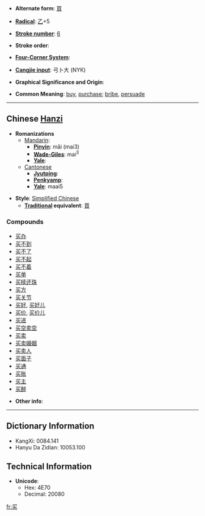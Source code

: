* '''Alternate form''': [[買]]

* '''[[Wiktionary:Chinese radical index| Radical]]''': [[Wiktionary:Chinese radical index 乙|乙]]+5

* '''[[Wiktionary:Chinese total strokes index|Stroke number]]''': [[Wiktionary:Chinese total strokes index 6|6]]

* '''Stroke order''': 

* '''[[Wiktionary:Chinese four corner index|Four-Corner System]]''': 

* '''[[Wiktionary:Chinese Cangjie index|Cangjie input]]''': 弓卜大 (NYK)

* '''Graphical Significance and Origin''': 

* '''Common Meaning''': [[buy]], [[purchase]]; [[bribe]], [[persuade]]

----

== Chinese [[Hanzi]] ==

* '''Romanizations'''
** [[Mandarin]]:
*** '''[[Pinyin]]''': mǎi (mai3)
*** '''[[Wade-Giles]]''': mai<sup>3</sup>
*** '''[[Yale]]''': 
**[[Cantonese]]
***'''[[Jyutping]]''':
***'''[[Penkyamp]]''': 
***'''[[Yale]]''': maai5

* '''Style''': [[Simplified Chinese]] 
** '''[[Traditional Chinese|Traditional]] equivalent''': [[買]]

===Compounds===
*[[买办]]
*[[买不到]]
*[[买不了]]
*[[买不起]]
*[[买不着]]
*[[买单]]
*[[买椟还珠]]
*[[买方]]
*[[买关节]]
*[[买好]], [[买好儿]]
*[[买价]], [[买价儿]]
*[[买进]]
*[[买空卖空]]
*[[买卖]]
*[[买卖婚姻]]
*[[买卖人]]
*[[买面子]]
*[[买通]]
*[[买账]]
*[[买主]]
*[[买醉]]

* '''Other info''': 

----

== Dictionary Information ==

* KangXi: 0084.141
* Hanyu Da Zidian: 10053.100

== Technical Information ==

* '''Unicode''':
** Hex: 4E70
** Decimal: 20080

[[fr:买]]
